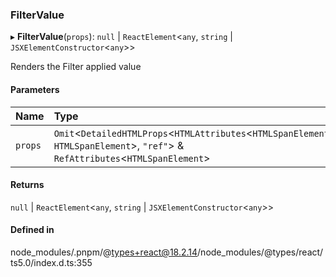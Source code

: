 ### FilterValue

▸ **FilterValue**(`props`): `null` \| `ReactElement`\<`any`, `string` \| `JSXElementConstructor`\<`any`\>\>

Renders the Filter applied value

#### Parameters

| Name    | Type                                                                                                                                      |
| :------ | :---------------------------------------------------------------------------------------------------------------------------------------- |
| `props` | `Omit`\<`DetailedHTMLProps`\<`HTMLAttributes`\<`HTMLSpanElement`\>, `HTMLSpanElement`\>, `"ref"`\> & `RefAttributes`\<`HTMLSpanElement`\> |

#### Returns

`null` \| `ReactElement`\<`any`, `string` \| `JSXElementConstructor`\<`any`\>\>

#### Defined in

node_modules/.pnpm/@types+react@18.2.14/node_modules/@types/react/ts5.0/index.d.ts:355
